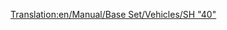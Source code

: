 [[Translation:en/Manual/Base Set/Vehicles/SH "40"]]
{{fr/Train|Nom=SH "40"
|Image=[[File:en/Sh40.png]]
|Coût=35 156£ (70 312$)
|Vitesse=177 km/h (110 mph)
|Poids=82 t
|Puissance=5000 cv (3728 kW)
|Entretien=2 882£ (5 764$)
|Conception=1973
|Vie=23
|Capacité=N/A
|Description=
|Réalité=[https://www.wikipedia.org/wiki/British Rail Class 87 British Rail Class 87] (en anglais)
}}